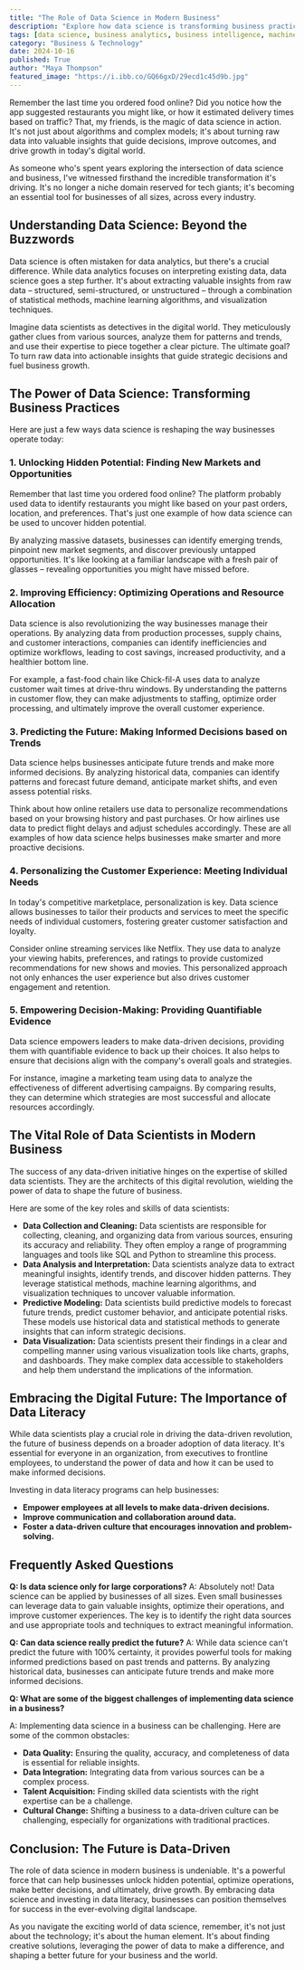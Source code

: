```yaml
---
title: "The Role of Data Science in Modern Business"
description: "Explore how data science is transforming business practices. Learn about its real-world applications, benefits, and challenges, and how it can empower organizations of all sizes to make data-driven decisions for growth."
tags: [data science, business analytics, business intelligence, machine learning, artificial intelligence, data-driven decision making, data visualization, predictive modeling, business strategy, digital transformation, technology, innovation, customer experience, operations management, data literacy]
category: "Business & Technology"
date: 2024-10-16
published: True
author: "Maya Thompson"
featured_image: "https://i.ibb.co/GQ66gxD/29ecd1c45d9b.jpg"
---
```



Remember the last time you ordered food online? Did you notice how the app suggested restaurants you might like, or how it estimated delivery times based on traffic? That, my friends, is the magic of data science in action.  It's not just about algorithms and complex models; it's about turning raw data into valuable insights that guide decisions, improve outcomes, and drive growth in today's digital world. 

As someone who's spent years exploring the intersection of data science and business, I've witnessed firsthand the incredible transformation it's driving. It's no longer a niche domain reserved for tech giants; it's becoming an essential tool for businesses of all sizes, across every industry. 

## Understanding Data Science: Beyond the Buzzwords

Data science is often mistaken for data analytics, but there's a crucial difference. While data analytics focuses on interpreting existing data, data science goes a step further. It's about extracting valuable insights from raw data – structured, semi-structured, or unstructured – through a combination of statistical methods, machine learning algorithms, and visualization techniques.

Imagine data scientists as detectives in the digital world. They meticulously gather clues from various sources, analyze them for patterns and trends, and use their expertise to piece together a clear picture. The ultimate goal? To turn raw data into actionable insights that guide strategic decisions and fuel business growth.

## The Power of Data Science: Transforming Business Practices

Here are just a few ways data science is reshaping the way businesses operate today:

### 1.  Unlocking Hidden Potential: Finding New Markets and Opportunities

Remember that last time you ordered food online? The platform probably used data to identify restaurants you might like based on your past orders, location, and preferences. That's just one example of how data science can be used to uncover hidden potential. 

By analyzing massive datasets, businesses can identify emerging trends, pinpoint new market segments, and discover previously untapped opportunities. It's like looking at a familiar landscape with a fresh pair of glasses – revealing opportunities you might have missed before.

### 2.  Improving Efficiency: Optimizing Operations and Resource Allocation

Data science is also revolutionizing the way businesses manage their operations. By analyzing data from production processes, supply chains, and customer interactions, companies can identify inefficiencies and optimize workflows, leading to cost savings, increased productivity, and a healthier bottom line.

For example, a fast-food chain like Chick-fil-A uses data to analyze customer wait times at drive-thru windows. By understanding the patterns in customer flow, they can make adjustments to staffing, optimize order processing, and ultimately improve the overall customer experience.

### 3.  Predicting the Future: Making Informed Decisions based on Trends

Data science helps businesses anticipate future trends and make more informed decisions. By analyzing historical data, companies can identify patterns and forecast future demand, anticipate market shifts, and even assess potential risks.

Think about how online retailers use data to personalize recommendations based on your browsing history and past purchases. Or how airlines use data to predict flight delays and adjust schedules accordingly. These are all examples of how data science helps businesses make smarter and more proactive decisions.

### 4.  Personalizing the Customer Experience: Meeting Individual Needs

In today's competitive marketplace, personalization is key. Data science allows businesses to tailor their products and services to meet the specific needs of individual customers, fostering greater customer satisfaction and loyalty.

Consider online streaming services like Netflix. They use data to analyze your viewing habits, preferences, and ratings to provide customized recommendations for new shows and movies. This personalized approach not only enhances the user experience but also drives customer engagement and retention.

### 5.  Empowering Decision-Making: Providing Quantifiable Evidence

Data science empowers leaders to make data-driven decisions, providing them with quantifiable evidence to back up their choices. It also helps to ensure that decisions align with the company's overall goals and strategies.

For instance, imagine a marketing team using data to analyze the effectiveness of different advertising campaigns. By comparing results, they can determine which strategies are most successful and allocate resources accordingly.

## The Vital Role of Data Scientists in Modern Business

The success of any data-driven initiative hinges on the expertise of skilled data scientists.  They are the architects of this digital revolution, wielding the power of data to shape the future of business.

Here are some of the key roles and skills of data scientists:

- **Data Collection and Cleaning:**  Data scientists are responsible for collecting, cleaning, and organizing data from various sources, ensuring its accuracy and reliability. They often employ a range of programming languages and tools like SQL and Python to streamline this process.
- **Data Analysis and Interpretation:**  Data scientists analyze data to extract meaningful insights, identify trends, and discover hidden patterns.  They leverage statistical methods, machine learning algorithms, and visualization techniques to uncover valuable information.
- **Predictive Modeling:** Data scientists build predictive models to forecast future trends, predict customer behavior, and anticipate potential risks. These models use historical data and statistical methods to generate insights that can inform strategic decisions.
- **Data Visualization:**  Data scientists present their findings in a clear and compelling manner using various visualization tools like charts, graphs, and dashboards. They make complex data accessible to stakeholders and help them understand the implications of the information.

## Embracing the Digital Future: The Importance of Data Literacy

While data scientists play a crucial role in driving the data-driven revolution, the future of business depends on a broader adoption of data literacy.  It's essential for everyone in an organization, from executives to frontline employees, to understand the power of data and how it can be used to make informed decisions.

Investing in data literacy programs can help businesses:

- **Empower employees at all levels to make data-driven decisions.**
- **Improve communication and collaboration around data.**
- **Foster a data-driven culture that encourages innovation and problem-solving.**

## Frequently Asked Questions

**Q: Is data science only for large corporations?**
A:  Absolutely not! Data science can be applied by businesses of all sizes.  Even small businesses can leverage data to gain valuable insights, optimize their operations, and improve customer experiences. The key is to identify the right data sources and use appropriate tools and techniques to extract meaningful information. 

**Q: Can data science really predict the future?**
A:  While data science can't predict the future with 100% certainty, it provides powerful tools for making informed predictions based on past trends and patterns. By analyzing historical data, businesses can anticipate future trends and make more informed decisions.

**Q: What are some of the biggest challenges of implementing data science in a business?**

A:  Implementing data science in a business can be challenging. Here are some of the common obstacles:

- **Data Quality:**  Ensuring the quality, accuracy, and completeness of data is essential for reliable insights.
- **Data Integration:**  Integrating data from various sources can be a complex process.
- **Talent Acquisition:**  Finding skilled data scientists with the right expertise can be a challenge.
- **Cultural Change:**  Shifting a business to a data-driven culture can be challenging, especially for organizations with traditional practices. 

##  Conclusion: The Future is Data-Driven

The role of data science in modern business is undeniable. It's a powerful force that can help businesses unlock hidden potential, optimize operations, make better decisions, and ultimately, drive growth.  By embracing data science and investing in data literacy, businesses can position themselves for success in the ever-evolving digital landscape.

As you navigate the exciting world of data science, remember, it's not just about the technology; it's about the human element.  It's about finding creative solutions, leveraging the power of data to make a difference, and shaping a better future for your business and the world. 
